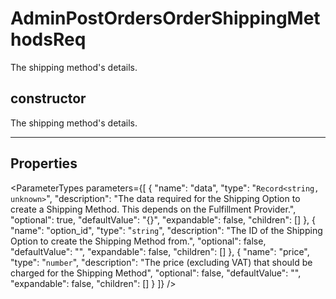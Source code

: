 
# AdminPostOrdersOrderShippingMethodsReq

The shipping method's details.

## constructor

The shipping method's details.

___

## Properties

<ParameterTypes parameters={[
  {
    "name": "data",
    "type": "`Record<string, unknown>`",
    "description": "The data required for the Shipping Option to create a Shipping Method. This depends on the Fulfillment Provider.",
    "optional": true,
    "defaultValue": "{}",
    "expandable": false,
    "children": []
  },
  {
    "name": "option_id",
    "type": "`string`",
    "description": "The ID of the Shipping Option to create the Shipping Method from.",
    "optional": false,
    "defaultValue": "",
    "expandable": false,
    "children": []
  },
  {
    "name": "price",
    "type": "`number`",
    "description": "The price (excluding VAT) that should be charged for the Shipping Method",
    "optional": false,
    "defaultValue": "",
    "expandable": false,
    "children": []
  }
]} />
